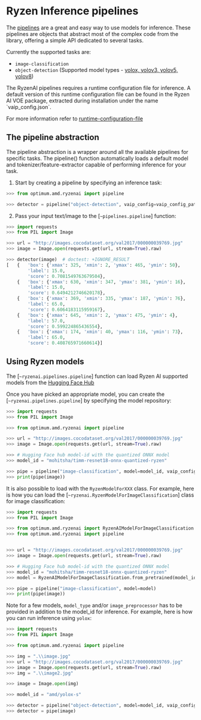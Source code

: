 # Ryzen Inference pipelines

The [pipelines](https://huggingface.co/docs/transformers/en/main_classes/pipelines) are a great and easy way to use models for inference. These pipelines are objects that abstract most of the complex code from the library, offering a simple API dedicated to several tasks.

Currently the supported tasks are:

* `image-classification`
* `object-detection` (Supported model types - [yolox, yolov3, yolov5, yolov8](https://huggingface.co/models?other=RyzenAI&sort=trending&search=amd%2Fyolo))

<Tip warning={true}>
The RyzenAI pipelines requires a runtime configuration file for inference. A default version of this runtime configuration file can be found in the Ryzen AI VOE package, extracted during installation under the name `vaip_config.json`.

For more information refer to [runtime-configuration-file](https://ryzenai.docs.amd.com/en/latest/runtime_setup.html#runtime-configuration-file)
</Tip>

## The pipeline abstraction
The pipeline abstraction is a wrapper around all the available pipelines for specific tasks. The pipeline() function automatically loads a default model and tokenizer/feature-extractor capable of performing inference for your task.

1. Start by creating a pipeline by specifying an inference task:

```python
>>> from optimum.amd.ryzenai import pipeline

>>> detector = pipeline("object-detection", vaip_config=vaip_config_patj)
```

2. Pass your input text/image to the [`~pipelines.pipeline`] function:

```python
>>> import requests
>>> from PIL import Image

>>> url = "http://images.cocodataset.org/val2017/000000039769.jpg"
>>> image = Image.open(requests.get(url, stream=True).raw)

>>> detector(image)  # doctest: +IGNORE_RESULT
[   {   'box': {'xmax': 325, 'xmin': 2, 'ymax': 465, 'ymin': 50},
        'label': 15.0,
        'score': 0.7081549763679504},
    {   'box': {'xmax': 630, 'xmin': 347, 'ymax': 381, 'ymin': 16},
        'label': 15.0,
        'score': 0.6494212746620178},
    {   'box': {'xmax': 369, 'xmin': 335, 'ymax': 187, 'ymin': 76},
        'label': 65.0,
        'score': 0.6064183115959167},
    {   'box': {'xmax': 645, 'xmin': 2, 'ymax': 475, 'ymin': 4},
        'label': 57.0,
        'score': 0.599224865436554},
    {   'box': {'xmax': 174, 'xmin': 40, 'ymax': 116, 'ymin': 73},
        'label': 65.0,
        'score': 0.408765971660614}]
```

## Using Ryzen models

The [`~ryzenai.pipelines.pipeline`] function can load Ryzen AI supported models from the [Hugging Face Hub](https://huggingface.co/models?other=RyzenAI)

Once you have picked an appropriate model, you can create the [`~ryzenai.pipelines.pipeline`] by specifying the model repository:

```python
>>> import requests
>>> from PIL import Image

>>> from optimum.amd.ryzenai import pipeline

>>> url = "http://images.cocodataset.org/val2017/000000039769.jpg"
>>> image = Image.open(requests.get(url, stream=True).raw)

>>> # Hugging Face hub model-id with the quantized ONNX model
>>> model_id = "mohitsha/timm-resnet18-onnx-quantized-ryzen"

>>> pipe = pipeline("image-classification", model=model_id, vaip_config="vaip_config.json")
>>> print(pipe(image))
```

It is also possible to load with the `RyzenModelForXXX` class. For example, here is how you can load the [`~ryzenai.RyzenModelForImageClassification`] class for image classification:

```python
>>> import requests
>>> from PIL import Image

>>> from optimum.amd.ryzenai import RyzenAIModelForImageClassification
>>> from optimum.amd.ryzenai import pipeline


>>> url = "http://images.cocodataset.org/val2017/000000039769.jpg"
>>> image = Image.open(requests.get(url, stream=True).raw)

>>> # Hugging Face hub model-id with the quantized ONNX model
>>> model_id = "mohitsha/timm-resnet18-onnx-quantized-ryzen"
>>> model = RyzenAIModelForImageClassification.from_pretrained(model_id, vaip_config="vaip_config.json")

>>> pipe = pipeline("image-classification", model=model)
>>> print(pipe(image))
```

Note for a few models, `model_type` and/or `image_preprocessor` has to be provided in addition to the model_id for inference. For example, here is how you can run inference using `yolox`:

```python
>>> import requests
>>> from PIL import Image

>>> from optimum.amd.ryzenai import pipeline

>>> img = ".\\image.jpg"
>>> url = "http://images.cocodataset.org/val2017/000000039769.jpg"
>>> image = Image.open(requests.get(url, stream=True).raw)
>>> img = ".\\image2.jpg"

>>> image = Image.open(img)

>>> model_id = "amd/yolox-s"

>>> detector = pipeline("object-detection", model=model_id, vaip_config="vaip_config.json", model_type="yolox")
>>> detector = pipe(image)
```
